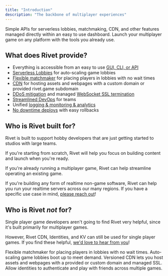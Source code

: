 ```yaml
---
title: "Introduction"
description: "The backbone of multiplayer experiences"
---
```


Simple APIs for serverless lobbies, matchmaking, CDN, and other features managed directly within an easy to use dashboard. Launch your multiplayer game on any platform with the tools you already use.

## What does Rivet provide?

- Everything is accessible from an easy to use [GUI, CLI, or API](/general/gui-cli-api)
- [Serverless Lobbies](/serverless-lobbies/introduction) for auto-scaling game lobbies
- [Flexible matchmaker](/matchmaker/introduction) for placing players in lobbies with no wait times
- [CDN](/cdn/introduction) for hosting assets and webpages with a custom domain or provided rivet.game subdomain
- [DDoS mitigation](concepts/ddos) and managed [WebSocket SSL termination](/serverless-lobbies/concepts/ssl)
- [Streamlined DevOps](/general/guides/namespaces-and-versions) for teams
- Unified [logging & monitoring & analytics](/serverless-lobbies/concepts/logging-metrics)
- [No downtime deploys](/serverless-lobbies/concepts/instant-deploys) with easy rollbacks

## Who is Rivet built for?

Rivet is built to support hobby developers that are just getting started to studios with large teams.

If you're starting from scratch, Rivet will help you focus on building content and launch when you're ready.

If you're already running a multiplayer game, Rivet can help streamline operating an existing game.

If you're building any form of realtime non-game software, Rivet can help you run your realtime servers across our many regions. If you have a specific use case in mind, [please reach out](https://discord.gg/BG2vqsJczH)!

## Who is Rivet *not* for?

Single player game developers aren't going to find Rivet very helpful, since it's built primarily for multiplayer games.

However, Rivet CDN, Identities, and KV can still be used for single player games. If you find these helpful, [we'd love to hear from you](https://discord.gg/BG2vqsJczH)!

<CardGroup>
	<Card
		title="5 Minute Crash Course"
		icon="graduation-cap"
		iconType="duotone"
		href="/general/guides/crash-course"
	/>
	<Card
		title="Libraries"
		icon="books"
		iconType="duotone"
		href="/general/libraries"
	/>
	<Card
		title="Matchmaker"
		icon="chess-knight"
		iconType="duotone"
		href="/matchmaker/introduction"
	>
		Flexible matchmaker for placing players in lobbies with no wait times.
	</Card>
	<Card
		title="Serverless Lobbies"
		icon="server"
		iconType="duotone"
		href="/serverless-lobbies/introduction"
	>
		Auto-scaling game lobbies boot up to meet demand.
	</Card>
	<Card
		title="CDN"
		icon="globe"
		iconType="duotone"
		href="/cdn/introduction"
	>
		Versioned CDN lets you host assets and webpages with a provided or custom domain and managed SSL.
	</Card>
	<Card
		title="Identity"
		icon="key"
		iconType="duotone"
		href="/identity/introduction"
	>
		Allow identities to authenticate and play with friends across multiple games.
	</Card>
</CardGroup>
